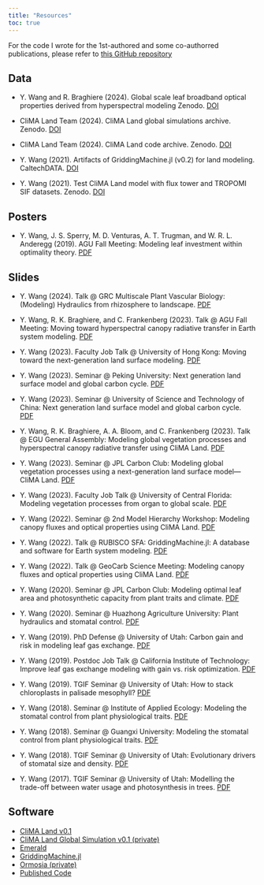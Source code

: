 ```yaml
---
title: "Resources"
toc: true
---
```


For the code I wrote for the 1st-authored and some co-authorred publications, please refer to [this GitHub repository](https://github.com/Yujie-WANG/Published-Codes-Yujie-WANG)

## Data

- Y. Wang and R. Braghiere (2024).
  Global scale leaf broadband optical properties derived from hyperspectral modeling
  Zenodo.
  [DOI](https://doi.org/10.5281/zenodo.7570314)

- CliMA Land Team (2024).
  CliMA Land global simulations archive.
  Zenodo.
  [DOI](https://doi.org/10.5281/zenodo.7526232)

- CliMA Land Team (2024).
  CliMA Land code archive.
  Zenodo.
  [DOI](https://doi.org/10.5281/zenodo.7526251)

- Y. Wang (2021).
  Artifacts of GriddingMachine.jl (v0.2) for land modeling.
  CaltechDATA.
  [DOI](http://dx.doi.org/10.22002/D1.2129)

- Y. Wang (2021).
  Test CliMA Land model with flux tower and TROPOMI SIF datasets.
  Zenodo.
  [DOI](https://doi.org/10.5281/zenodo.4762774)

## Posters

- Y. Wang, J. S. Sperry, M. D. Venturas, A. T. Trugman, and W. R. L. Anderegg (2019).
  AGU Fall Meeting:
  Modeling leaf investment within optimality theory.
  [PDF](https://github.com/silicormosia/silicormosia.github.io/raw/main/posters/2019-wang-agu.pdf)

## Slides

- Y. Wang (2024).
  Talk @ GRC Multiscale Plant Vascular Biology:
  (Modeling) Hydraulics from rhizosphere to landscape.
  [PDF](https://github.com/silicormosia/silicormosia.github.io/raw/main/talks/2024-wang-grc.pdf)

- Y. Wang, R. K. Braghiere, and C. Frankenberg (2023).
  Talk @ AGU Fall Meeting:
  Moving toward hyperspectral canopy radiative transfer in Earth system modeling.
  [PDF](https://github.com/silicormosia/silicormosia.github.io/raw/main/talks/2023-wang-agu.pdf)

- Y. Wang (2023).
  Faculty Job Talk @ University of Hong Kong:
  Moving toward the next-generation land surface modeling.
  [PDF](https://github.com/silicormosia/silicormosia.github.io/raw/main/talks/2023-wang-hku.pdf)

- Y. Wang (2023).
  Seminar @ Peking University:
  Next generation land surface model and global carbon cycle.
  [PDF](https://github.com/silicormosia/silicormosia.github.io/raw/main/talks/2023-wang-china.pdf)

- Y. Wang (2023).
  Seminar @ University of Science and Technology of China:
  Next generation land surface model and global carbon cycle.
  [PDF](https://github.com/silicormosia/silicormosia.github.io/raw/main/talks/2023-wang-china.pdf)

- Y. Wang, R. K. Braghiere, A. A. Bloom, and C. Frankenberg (2023).
  Talk @ EGU General Assembly:
  Modeling global vegetation processes and hyperspectral canopy radiative transfer using CliMA Land.
  [PDF](https://github.com/silicormosia/silicormosia.github.io/raw/main/talks/2023-wang-egu.pdf)

- Y. Wang (2023).
  Seminar @ JPL Carbon Club:
  Modeling global vegetation processes using a next-generation land surface model—CliMA Land.
  [PDF](https://github.com/silicormosia/silicormosia.github.io/raw/main/talks/2023-wang-jpl.pdf)

- Y. Wang (2023).
  Faculty Job Talk @ University of Central Florida:
  Modeling vegetation processes from organ to global scale.
  [PDF](https://github.com/silicormosia/silicormosia.github.io/raw/main/talks/2023-wang-ucf.pdf)

- Y. Wang (2022).
  Seminar @ 2nd Model Hierarchy Workshop:
  Modeling canopy fluxes and optical properties using CliMA Land.
  [PDF](https://github.com/silicormosia/silicormosia.github.io/raw/main/talks/2022-wang-hierarchy.pdf)

- Y. Wang (2022).
  Talk @ RUBISCO SFA:
  GriddingMachine.jl: A database and software for Earth system modeling.
  [PDF](https://github.com/silicormosia/silicormosia.github.io/raw/main/talks/2022-wang-rubisco.pdf)

- Y. Wang (2022).
  Talk @ GeoCarb Science Meeting:
  Modeling canopy fluxes and optical properties using CliMA Land.
  [PDF](https://github.com/silicormosia/silicormosia.github.io/raw/main/talks/2022-wang-geocarb.pdf)

- Y. Wang (2020).
  Seminar @ JPL Carbon Club:
  Modeling optimal leaf area and photosynthetic capacity from plant traits and climate.
  [PDF](https://github.com/silicormosia/silicormosia.github.io/raw/main/talks/2020-wang-jpl.pdf)

- Y. Wang (2020).
  Seminar @ Huazhong Agriculture University:
  Plant hydraulics and stomatal control.
  [PDF](https://github.com/silicormosia/silicormosia.github.io/raw/main/talks/2020-wang-hzau.pdf)

- Y. Wang (2019).
  PhD Defense @ University of Utah:
  Carbon gain and risk in modeling leaf gas exchange.
  [PDF](https://github.com/silicormosia/silicormosia.github.io/raw/main/talks/2019-wang-utah.pdf)

- Y. Wang (2019).
  Postdoc Job Talk @ California Institute of Technology:
  Improve leaf gas exchange modeling with gain vs. risk optimization.
  [PDF](https://github.com/silicormosia/silicormosia.github.io/raw/main/talks/2019-wang-caltech.pdf)

- Y. Wang (2019).
  TGIF Seminar @ University of Utah:
  How to stack chloroplasts in palisade mesophyll?
  [PDF](https://github.com/silicormosia/silicormosia.github.io/raw/main/talks/2019-wang-tgif.zip)

- Y. Wang (2018).
  Seminar @ Institute of Applied Ecology:
  Modeling the stomatal control from plant physiological traits.
  [PDF](https://github.com/silicormosia/silicormosia.github.io/raw/main/talks/2018-wang-iae.pdf)

- Y. Wang (2018).
  Seminar @ Guangxi University:
  Modeling the stomatal control from plant physiological traits.
  [PDF](https://github.com/silicormosia/silicormosia.github.io/raw/main/talks/2018-wang-gxu.pdf)

- Y. Wang (2018).
  TGIF Seminar @ University of Utah:
  Evolutionary drivers of stomatal size and density.
  [PDF](https://github.com/silicormosia/silicormosia.github.io/raw/main/talks/2018-wang-tgif.pdf)

- Y. Wang (2017).
  TGIF Seminar @ University of Utah:
  Modelling the trade-off between water usage and photosynthesis in trees.
  [PDF](https://github.com/silicormosia/silicormosia.github.io/raw/main/talks/2017-wang-tgif.pdf)

## Software

- [CliMA Land v0.1](https://github.com/silicormosia/clima-land-v0.1)
- [CliMA Land Global Simulation v0.1 (private)](https://github.com/Yujie-W/ClimaLand-0.1)
- [Emerald](https://github.com/Yujie-W/Emerald)
- [GriddingMachine.jl](https://github.com/CliMA/GriddingMachine.jl)
- [Ormosia (private)](https://github.com/Yujie-W/Ormosia)
- [Published Code](https://github.com/Yujie-WANG/Published-Codes-Yujie-WANG)
